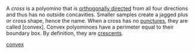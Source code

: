 A _cross_ is a polyomino that is [orthogonally directed](/glossary/orthogonally-directed) from all four directions and thus has no outside concavities. Smaller samples create a jagged plus or cross shape, hence the name. When a cross has no [punctures](/glossary/puncture), they are called [convex]. Convex polyominoes have a perimeter equal to their boundary box. By definition, they are [crescents](/classes/crescent).

[convex](https://mathworld.wolfram.com/ConvexPolyomino.html)
